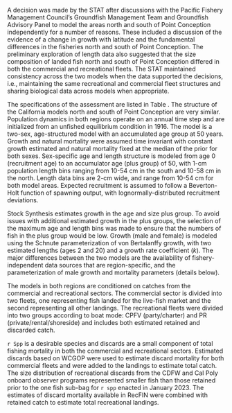 
A decision was made by the STAT after discussions with the Pacific Fishery Management Council’s Groundfish Management Team 
and Groundfish Advisory Panel to model the areas north and south of Point Conception independently for a number of reasons. 
These included a discussion of the evidence of a change in growth with latitude and the fundamental differences in the fisheries  north and south of Point Conception. The preliminary exploration of length data also suggested that the size composition of landed fish north and south of Point Conception differed in both the commercial and recreational fleets. The STAT maintained consistency across the two models when the data supported the decisions, i.e., maintaining the same recreational and commercial fleet structures and sharing biological data across models when appropriate.

The specifications of the assessment are listed in Table \ref{tab:model-structure}. The structure of the California models north and south of Point Conception are very similar. Population dynamics in both regions operate on an annual time step and are initialized from an unfished equilibrium condition in 1916. The model is a two-sex, age-structured model with an accumulated age group at 50 years. Growth and natural mortality were assumed time invariant with constant growth estimated and natural mortality fixed at the median of the prior for both sexes. Sex-specific age and length structure is modeled from age 0 (recruitment age) to an accumulator age (plus group) of 50, with 1-cm population length bins ranging from 10-54 cm in the south and 10-58 cm in the north. Length data bins are 2-cm wide, and range from 10-54 cm for both model areas. Expected recruitment is assumed to follow a Beverton-Holt function of spawning output, with lognormally-distributed recruitment deviations.

Stock Synthesis estimates growth in the age and size plus group. To avoid issues with additional estimated growth in the plus groups, the selection of the maximum age and length bins was made to ensure that the numbers of fish in the plus group would be low. Growth (male and female) is modeled using the Schnute parameterization of von Bertalanffy growth, with two estimated  lengths (ages 2 and 20) and a growth rate coefficient (*k*). The major differences between the two models are the availability of fishery-independent data sources that are region-specific, and the parameterization of male growth and mortality parameters (details below).

The models in both regions are conditioned on catches from the commercial and recreational sectors. The commercial sector is divided into two fleets, one representing fish landed for the live-fish market and the second representing all other landings.  The recreational fleets were divided into two groups according to boat mode: CPFV (party/charter) and PR (private/rental/shoreside) and includes both estimated retained and discarded catch. 

`r Spp` is a desirable species and discards are a small component of total fishing mortality in both the commercial and recreational sectors. Estimated discards based on WCGOP were used to estimate discard mortality for both commercial fleets and were added to the landings to estimate total catch. The size distribution of recreational discards from the CDFW and Cal Poly onboard observer programs represented smaller fish than those retained prior to the one fish sub-bag for `r spp` enacted in January 2023. The estimates of discard mortality available in RecFIN were combined with retained catch to estimate total recreational landings.
